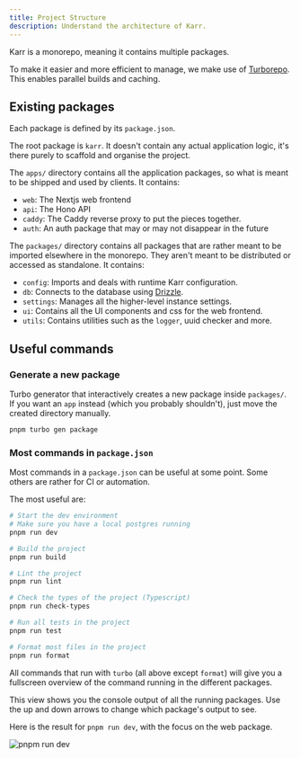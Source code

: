 ```yaml
---
title: Project Structure
description: Understand the architecture of Karr.
---
```



Karr is a monorepo, meaning it contains multiple packages.

To make it easier and more efficient to manage, we make use of
[Turborepo](https://turbo.build/repo/docs).
This enables parallel builds and caching.

## Existing packages

Each package is defined by its `package.json`.

The root package is `karr`.
It doesn't contain any actual application logic, it's there purely to scaffold and organise the project.

The `apps/` directory contains all the application packages, so what is meant to be shipped and used by clients.
It contains:

- `web`: The Nextjs web frontend
- `api`: The Hono API
- `caddy`: The Caddy reverse proxy to put the pieces together.
- `auth`: An auth package that may or may not disappear in the future

The `packages/` directory contains all packages that are rather meant to be imported elsewhere in the monorepo.
They aren't meant to be distributed or accessed as standalone.
It contains:

- `config`: Imports and deals with runtime Karr configuration.
- `db`: Connects to the database using [Drizzle](https://orm.drizzle.team/).
- `settings`: Manages all the higher-level instance settings.
- `ui`: Contains all the UI components and css for the web frontend.
- `utils`: Contains utilities such as the `logger`, uuid checker and more.

## Useful commands

### Generate a new package

Turbo generator that interactively creates a new package inside `packages/`.
If you want an `app` instead (which you probably shouldn't), just move the created directory manually.

```sh
pnpm turbo gen package
```

### Most commands in `package.json`

Most commands in a `package.json` can be useful at some point. Some others are rather for CI or automation.

The most useful are:

```sh
# Start the dev environment
# Make sure you have a local postgres running
pnpm run dev

# Build the project
pnpm run build

# Lint the project
pnpm run lint

# Check the types of the project (Typescript)
pnpm run check-types

# Run all tests in the project
pnpm run test

# Format most files in the project
pnpm run format
```

All commands that run with `turbo` (all above except `format`) will give you a fullscreen overview of the command running in the different packages.

This view shows you the console output of all the running packages. Use the up and down arrows to change which package's output to see.

Here is the result for `pnpm run dev`, with the focus on the web package.

![pnpm run dev](../../../assets/pnpm_run_dev.jpg)
